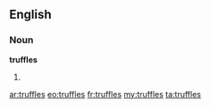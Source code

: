 ==English==

===Noun===
'''truffles'''

# {{plural of|[[truffle]]}}

[[ar:truffles]]
[[eo:truffles]]
[[fr:truffles]]
[[my:truffles]]
[[ta:truffles]]
